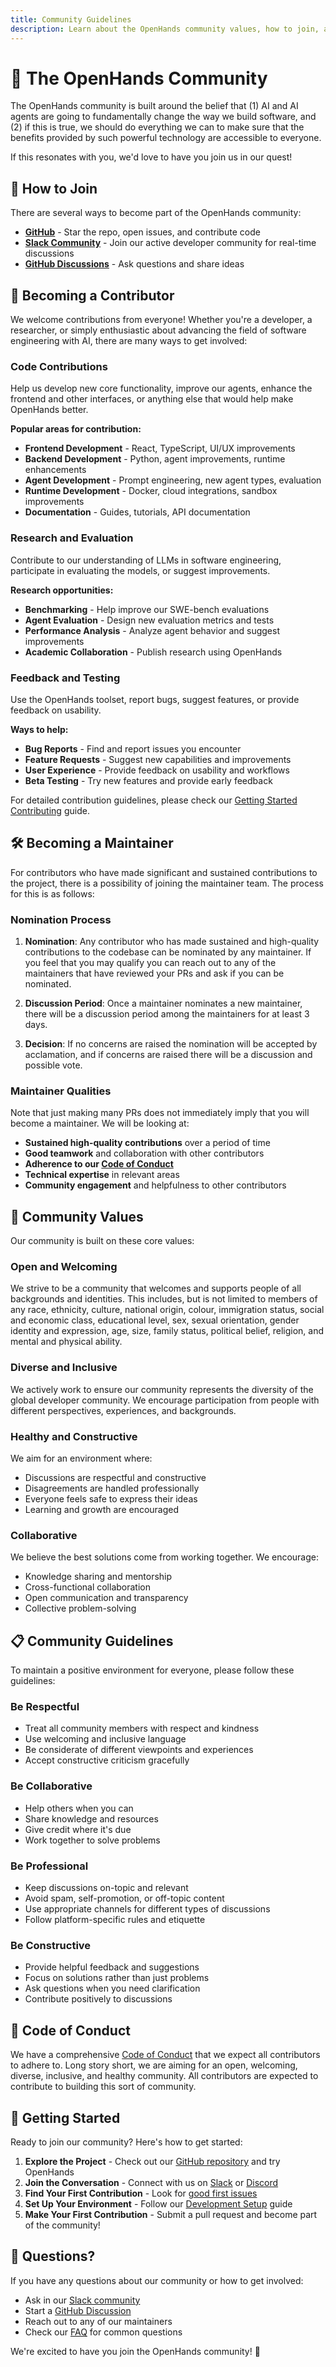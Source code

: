 ```yaml
---
title: Community Guidelines
description: Learn about the OpenHands community values, how to join, and ways to get involved
---
```


# 🙌 The OpenHands Community

The OpenHands community is built around the belief that (1) AI and AI agents are going to fundamentally change the way we build software, and (2) if this is true, we should do everything we can to make sure that the benefits provided by such powerful technology are accessible to everyone.

If this resonates with you, we'd love to have you join us in our quest!

## 🤝 How to Join

There are several ways to become part of the OpenHands community:

- **[GitHub](https://github.com/All-Hands-AI/OpenHands)** - Star the repo, open issues, and contribute code
- **[Slack Community](https://dub.sh/openhands)** - Join our active developer community for real-time discussions
- **[GitHub Discussions](https://github.com/All-Hands-AI/OpenHands/discussions)** - Ask questions and share ideas

## 💪 Becoming a Contributor

We welcome contributions from everyone! Whether you're a developer, a researcher, or simply enthusiastic about advancing the field of software engineering with AI, there are many ways to get involved:

### Code Contributions
Help us develop new core functionality, improve our agents, enhance the frontend and other interfaces, or anything else that would help make OpenHands better.

**Popular areas for contribution:**
- **Frontend Development** - React, TypeScript, UI/UX improvements
- **Backend Development** - Python, agent improvements, runtime enhancements
- **Agent Development** - Prompt engineering, new agent types, evaluation
- **Runtime Development** - Docker, cloud integrations, sandbox improvements
- **Documentation** - Guides, tutorials, API documentation

### Research and Evaluation
Contribute to our understanding of LLMs in software engineering, participate in evaluating the models, or suggest improvements.

**Research opportunities:**
- **Benchmarking** - Help improve our SWE-bench evaluations
- **Agent Evaluation** - Design new evaluation metrics and tests
- **Performance Analysis** - Analyze agent behavior and suggest improvements
- **Academic Collaboration** - Publish research using OpenHands

### Feedback and Testing
Use the OpenHands toolset, report bugs, suggest features, or provide feedback on usability.

**Ways to help:**
- **Bug Reports** - Find and report issues you encounter
- **Feature Requests** - Suggest new capabilities and improvements
- **User Experience** - Provide feedback on usability and workflows
- **Beta Testing** - Try new features and provide early feedback

For detailed contribution guidelines, please check our [Getting Started Contributing](/contributing/getting-started) guide.

## 🛠️ Becoming a Maintainer

For contributors who have made significant and sustained contributions to the project, there is a possibility of joining the maintainer team. The process for this is as follows:

### Nomination Process

1. **Nomination**: Any contributor who has made sustained and high-quality contributions to the codebase can be nominated by any maintainer. If you feel that you may qualify you can reach out to any of the maintainers that have reviewed your PRs and ask if you can be nominated.

2. **Discussion Period**: Once a maintainer nominates a new maintainer, there will be a discussion period among the maintainers for at least 3 days.

3. **Decision**: If no concerns are raised the nomination will be accepted by acclamation, and if concerns are raised there will be a discussion and possible vote.

### Maintainer Qualities

Note that just making many PRs does not immediately imply that you will become a maintainer. We will be looking at:

- **Sustained high-quality contributions** over a period of time
- **Good teamwork** and collaboration with other contributors
- **Adherence to our [Code of Conduct](/usage/contributing/code-of-conduct)**
- **Technical expertise** in relevant areas
- **Community engagement** and helpfulness to other contributors

## 🌟 Community Values

Our community is built on these core values:

### Open and Welcoming
We strive to be a community that welcomes and supports people of all backgrounds and identities. This includes, but is not limited to members of any race, ethnicity, culture, national origin, colour, immigration status, social and economic class, educational level, sex, sexual orientation, gender identity and expression, age, size, family status, political belief, religion, and mental and physical ability.

### Diverse and Inclusive
We actively work to ensure our community represents the diversity of the global developer community. We encourage participation from people with different perspectives, experiences, and backgrounds.

### Healthy and Constructive
We aim for an environment where:
- Discussions are respectful and constructive
- Disagreements are handled professionally
- Everyone feels safe to express their ideas
- Learning and growth are encouraged

### Collaborative
We believe the best solutions come from working together. We encourage:
- Knowledge sharing and mentorship
- Cross-functional collaboration
- Open communication and transparency
- Collective problem-solving

## 📋 Community Guidelines

To maintain a positive environment for everyone, please follow these guidelines:

### Be Respectful
- Treat all community members with respect and kindness
- Use welcoming and inclusive language
- Be considerate of different viewpoints and experiences
- Accept constructive criticism gracefully

### Be Collaborative
- Help others when you can
- Share knowledge and resources
- Give credit where it's due
- Work together to solve problems

### Be Professional
- Keep discussions on-topic and relevant
- Avoid spam, self-promotion, or off-topic content
- Use appropriate channels for different types of discussions
- Follow platform-specific rules and etiquette

### Be Constructive
- Provide helpful feedback and suggestions
- Focus on solutions rather than just problems
- Ask questions when you need clarification
- Contribute positively to discussions

## 🚨 Code of Conduct

We have a comprehensive [Code of Conduct](/usage/contributing/code-of-conduct) that we expect all contributors to adhere to. Long story short, we are aiming for an open, welcoming, diverse, inclusive, and healthy community. All contributors are expected to contribute to building this sort of community.

## 🎯 Getting Started

Ready to join our community? Here's how to get started:

1. **Explore the Project** - Check out our [GitHub repository](https://github.com/All-Hands-AI/OpenHands) and try OpenHands
2. **Join the Conversation** - Connect with us on [Slack](https://dub.sh/openhands) or [Discord](https://discord.gg/ESHStjSjD4)
3. **Find Your First Contribution** - Look for [good first issues](https://github.com/All-Hands-AI/OpenHands/labels/good%20first%20issue)
4. **Set Up Your Environment** - Follow our [Development Setup](/contributing/development-setup) guide
5. **Make Your First Contribution** - Submit a pull request and become part of the community!

## 🤔 Questions?

If you have any questions about our community or how to get involved:

- Ask in our [Slack community](https://dub.sh/openhands)
- Start a [GitHub Discussion](https://github.com/All-Hands-AI/OpenHands/discussions)
- Reach out to any of our maintainers
- Check our [FAQ](/usage/faqs) for common questions

We're excited to have you join the OpenHands community! 🎉
